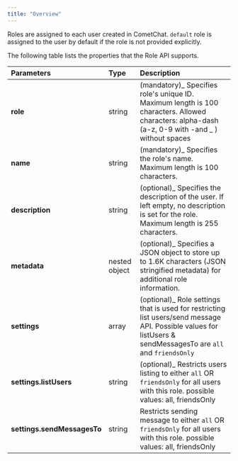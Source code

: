 ```yaml
---
title: "Overview"
---
```


Roles are assigned to each user created in CometChat. `default` role is assigned to the user by default if the role is not provided explicitly.

The following table lists the properties that the Role API supports.

| Parameters                  | Type          | Description                                                                                                                                                       |
| :--------------------------- | :------------- | :----------------------------------------------------------------------------------------------------------------------------------------------------------------- |
| **role**                    | string        | (mandatory)\_ Specifies role's unique ID. Maximum length is 100 characters. Allowed characters: alpha-dash (a-z, 0-9 with -and \_ ) without spaces              |
| **name**                    | string        | (mandatory)\_ Specifies the role's name. Maximum length is 100 characters.                                                                                      |
| **description**             | string        | (optional)\_ Specifies the description of the user. If left empty, no description is set for the role. Maximum length is 255 characters.                        |
| **metadata**                | nested object | (optional)\_ Specifies a JSON object to store up to 1.6K characters (JSON stringified metadata) for additional role information.                                |
| **settings**                | array         | (optional)\_ Role settings that is used for restricting list users/send message API. Possible values for listUsers & sendMessagesTo are `all` and `friendsOnly` |
| **settings.listUsers**      | string        | (optional)\_ Restricts users listing to either `all` OR `friendsOnly` for all users with this role. possible values: all, friendsOnly                           |
| **settings.sendMessagesTo** | string        | Restricts sending message to either `all` OR `friendsOnly` for all users with this role. possible values: all, friendsOnly                                        |